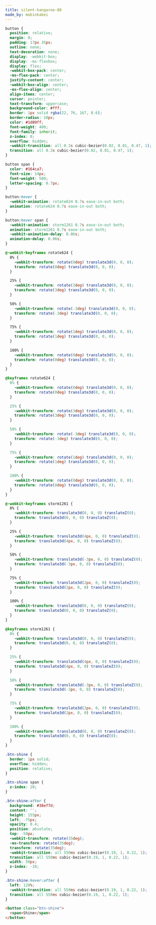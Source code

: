 ```yaml
---
title: silent-kangaroo-88
made_by: mobinkakei
---
```


```css
button {
  position: relative;
  margin: 0;
  padding: 17px 35px;
  outline: none;
  text-decoration: none;
  display: -webkit-box;
  display: -ms-flexbox;
  display: flex;
  -webkit-box-pack: center;
  -ms-flex-pack: center;
  justify-content: center;
  -webkit-box-align: center;
  -ms-flex-align: center;
  align-items: center;
  cursor: pointer;
  text-transform: uppercase;
  background-color: #fff;
  border: 1px solid rgba(22, 76, 167, 0.6);
  border-radius: 10px;
  color: #1d89ff;
  font-weight: 400;
  font-family: inherit;
  z-index: 0;
  overflow: hidden;
  -webkit-transition: all 0.3s cubic-bezier(0.02, 0.01, 0.47, 1);
  transition: all 0.3s cubic-bezier(0.02, 0.01, 0.47, 1);
}

button span {
  color: #164ca7;
  font-size: 14px;
  font-weight: 500;
  letter-spacing: 0.7px;
}

button:hover {
  -webkit-animation: rotate624 0.7s ease-in-out both;
  animation: rotate624 0.7s ease-in-out both;
}

button:hover span {
  -webkit-animation: storm1261 0.7s ease-in-out both;
  animation: storm1261 0.7s ease-in-out both;
  -webkit-animation-delay: 0.06s;
  animation-delay: 0.06s;
}

@-webkit-keyframes rotate624 {
  0% {
    -webkit-transform: rotate(0deg) translate3d(0, 0, 0);
    transform: rotate(0deg) translate3d(0, 0, 0);
  }

  25% {
    -webkit-transform: rotate(3deg) translate3d(0, 0, 0);
    transform: rotate(3deg) translate3d(0, 0, 0);
  }

  50% {
    -webkit-transform: rotate(-3deg) translate3d(0, 0, 0);
    transform: rotate(-3deg) translate3d(0, 0, 0);
  }

  75% {
    -webkit-transform: rotate(1deg) translate3d(0, 0, 0);
    transform: rotate(1deg) translate3d(0, 0, 0);
  }

  100% {
    -webkit-transform: rotate(0deg) translate3d(0, 0, 0);
    transform: rotate(0deg) translate3d(0, 0, 0);
  }
}

@keyframes rotate624 {
  0% {
    -webkit-transform: rotate(0deg) translate3d(0, 0, 0);
    transform: rotate(0deg) translate3d(0, 0, 0);
  }

  25% {
    -webkit-transform: rotate(3deg) translate3d(0, 0, 0);
    transform: rotate(3deg) translate3d(0, 0, 0);
  }

  50% {
    -webkit-transform: rotate(-3deg) translate3d(0, 0, 0);
    transform: rotate(-3deg) translate3d(0, 0, 0);
  }

  75% {
    -webkit-transform: rotate(1deg) translate3d(0, 0, 0);
    transform: rotate(1deg) translate3d(0, 0, 0);
  }

  100% {
    -webkit-transform: rotate(0deg) translate3d(0, 0, 0);
    transform: rotate(0deg) translate3d(0, 0, 0);
  }
}

@-webkit-keyframes storm1261 {
  0% {
    -webkit-transform: translate3d(0, 0, 0) translateZ(0);
    transform: translate3d(0, 0, 0) translateZ(0);
  }

  25% {
    -webkit-transform: translate3d(4px, 0, 0) translateZ(0);
    transform: translate3d(4px, 0, 0) translateZ(0);
  }

  50% {
    -webkit-transform: translate3d(-3px, 0, 0) translateZ(0);
    transform: translate3d(-3px, 0, 0) translateZ(0);
  }

  75% {
    -webkit-transform: translate3d(2px, 0, 0) translateZ(0);
    transform: translate3d(2px, 0, 0) translateZ(0);
  }

  100% {
    -webkit-transform: translate3d(0, 0, 0) translateZ(0);
    transform: translate3d(0, 0, 0) translateZ(0);
  }
}

@keyframes storm1261 {
  0% {
    -webkit-transform: translate3d(0, 0, 0) translateZ(0);
    transform: translate3d(0, 0, 0) translateZ(0);
  }

  25% {
    -webkit-transform: translate3d(4px, 0, 0) translateZ(0);
    transform: translate3d(4px, 0, 0) translateZ(0);
  }

  50% {
    -webkit-transform: translate3d(-3px, 0, 0) translateZ(0);
    transform: translate3d(-3px, 0, 0) translateZ(0);
  }

  75% {
    -webkit-transform: translate3d(2px, 0, 0) translateZ(0);
    transform: translate3d(2px, 0, 0) translateZ(0);
  }

  100% {
    -webkit-transform: translate3d(0, 0, 0) translateZ(0);
    transform: translate3d(0, 0, 0) translateZ(0);
  }
}

.btn-shine {
  border: 1px solid;
  overflow: hidden;
  position: relative;
}

.btn-shine span {
  z-index: 20;
}

.btn-shine:after {
  background: #38ef7d;
  content: '';
  height: 155px;
  left: -75px;
  opacity: 0.4;
  position: absolute;
  top: -50px;
  -webkit-transform: rotate(35deg);
  -ms-transform: rotate(35deg);
  transform: rotate(35deg);
  -webkit-transition: all 550ms cubic-bezier(0.19, 1, 0.22, 1);
  transition: all 550ms cubic-bezier(0.19, 1, 0.22, 1);
  width: 50px;
  z-index: -10;
}

.btn-shine:hover:after {
  left: 120%;
  -webkit-transition: all 550ms cubic-bezier(0.19, 1, 0.22, 1);
  transition: all 550ms cubic-bezier(0.19, 1, 0.22, 1);
}
```

```html
<button class="btn-shine">
  <span>Shine</span>
</button>
```
